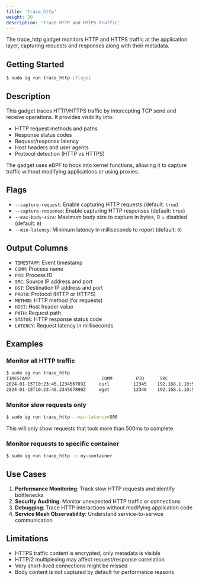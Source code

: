 ```yaml
---
title: 'trace_http'
weight: 20
description: 'Trace HTTP and HTTPS traffic'
---
```


The trace_http gadget monitors HTTP and HTTPS traffic at the application layer, capturing requests and responses along with their metadata.

## Getting Started

```bash
$ sudo ig run trace_http [flags]
```

## Description

This gadget traces HTTP/HTTPS traffic by intercepting TCP send and receive operations. It provides visibility into:

- HTTP request methods and paths
- Response status codes
- Request/response latency
- Host headers and user agents
- Protocol detection (HTTP vs HTTPS)

The gadget uses eBPF to hook into kernel functions, allowing it to capture traffic without modifying applications or using proxies.

## Flags

- `--capture-request`: Enable capturing HTTP requests (default: `true`)
- `--capture-response`: Enable capturing HTTP responses (default: `true`)
- `--max-body-size`: Maximum body size to capture in bytes, 0 = disabled (default: `0`)
- `--min-latency`: Minimum latency in milliseconds to report (default: `0`)

## Output Columns

- `TIMESTAMP`: Event timestamp
- `COMM`: Process name
- `PID`: Process ID
- `SRC`: Source IP address and port
- `DST`: Destination IP address and port
- `PROTO`: Protocol (HTTP or HTTPS)
- `METHOD`: HTTP method (for requests)
- `HOST`: Host header value
- `PATH`: Request path
- `STATUS`: HTTP response status code
- `LATENCY`: Request latency in milliseconds

## Examples

### Monitor all HTTP traffic

```bash
$ sudo ig run trace_http
TIMESTAMP                           COMM         PID      SRC                  DST                  PROTO METHOD HOST                PATH              STATUS LATENCY
2024-01-15T10:23:45.123456789Z     curl         12345    192.168.1.10:54321  93.184.216.34:80    HTTP  GET    example.com         /               200    45
2024-01-15T10:23:46.234567890Z     wget         12346    192.168.1.10:54322  93.184.216.34:443   HTTPS GET    example.com         /index.html     200    120
```

### Monitor slow requests only

```bash
$ sudo ig run trace_http --min-latency=500
```

This will only show requests that took more than 500ms to complete.

### Monitor requests to specific container

```bash
$ sudo ig run trace_http -c my-container
```

## Use Cases

1. **Performance Monitoring**: Track slow HTTP requests and identify bottlenecks
2. **Security Auditing**: Monitor unexpected HTTP traffic or connections
3. **Debugging**: Trace HTTP interactions without modifying application code
4. **Service Mesh Observability**: Understand service-to-service communication

## Limitations

- HTTPS traffic content is encrypted; only metadata is visible
- HTTP/2 multiplexing may affect request/response correlation
- Very short-lived connections might be missed
- Body content is not captured by default for performance reasons